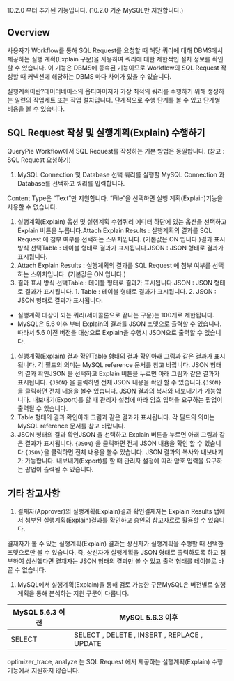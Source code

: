 10.2.0 부터 추가된 기능입니다. (10.2.0 기준 MySQL만 지원합니다.)

## Overview
사용자가 Workflow를 통해 SQL Request를 요청할 때 해당 쿼리에 대해 DBMS에서 제공하는 실행 계획(Explain 구문)을 사용하여 쿼리에 대한 제한적인 절차 정보를 확인할 수 있습니다.  이 기능은 DBMS에 종속된 기능이므로 Workflow의 SQL Request 작성할 때 커넥션에 해당하는 DBMS 마다 차이가 있을 수 있습니다.

실행계획이란?데이터베이스의 옵티마이저가 가장 최적의 쿼리를 수행하기 위해 생성하는 일련의 작업세트 또는 작업 절차입니다. 단계적으로 수행 단계를 볼 수 있고 단계별 비용을 볼 수 있습니다.

## SQL Request 작성 및 실행계획(Explain) 수행하기
QueryPie Workflow에서 SQL Request를 작성하는 기본 방법은 동일합니다. (참고 :  SQL Request 요청하기)

1. MySQL Connection 및 Database 선택 쿼리를 실행할 MySQL Connection 과 Database를 선택하고 쿼리를 입력합니다.

Content Type은 “Text”만 지원합니다. “File”을 선택하면 실행 계획(Explain)기능을 사용할 수 없습니다.

1. 실행계획(Explain) 옵션 및 실행계획 수행쿼리 에디터 하단에 있는 옵션을 선택하고 Explain 버튼을 누릅니다.Attach Explain Results : 실행계획의 결과를 SQL Request 에 첨부 여부를 선택하는 스위치입니다. (기본값은 ON 입니다.)결과 표시 방식 선택Table : 테이블 형태로 결과가 표시됩니다.JSON : JSON 형태로 결과가 표시됩니다.
  1. Attach Explain Results : 실행계획의 결과를 SQL Request 에 첨부 여부를 선택하는 스위치입니다. (기본값은 ON 입니다.)
  2. 결과 표시 방식 선택Table : 테이블 형태로 결과가 표시됩니다.JSON : JSON 형태로 결과가 표시됩니다.
    1. Table : 테이블 형태로 결과가 표시됩니다.
    2. JSON : JSON 형태로 결과가 표시됩니다.

* 실행계획 대상이 되는 쿼리(세미콜론으로 끝나는 구문)는 100개로 제한됩니다.
* MySQL은 5.6 이후 부터 Explain의 결과를 JSON 포맷으로 출력할 수 있습니다. 따라서 5.6 이전 버전을 대상으로 Explain을 수행시 JSON으로 출력할 수 없습니다.

1. 실행계획(Explain) 결과 확인Table 형태의 결과 확인아래 그림과 같은 결과가 표시됩니다. 각 필드의 의미는 MySQL reference 문서를 참고 바랍니다. JSON 형태의 결과 확인JSON 을 선택하고 Explain 버튼을 누르면 아래 그림과 같은 결과가 표시됩니다. `{JSON}` 을 클릭하면 전체 JSON 내용을 확인 할 수 있습니다.`{JSON}`을 클릭하면 전체 내용을 볼수 있습니다. JSON 결과의 복사와 내보내기가 가능합니다. 내보내기(Export)를 할 때 관리자 설정에 따라 암호 입력을 요구하는 팝업이 출력될 수 있습니다.
  1. Table 형태의 결과 확인아래 그림과 같은 결과가 표시됩니다. 각 필드의 의미는 MySQL reference 문서를 참고 바랍니다.
  2. JSON 형태의 결과 확인JSON 을 선택하고 Explain 버튼을 누르면 아래 그림과 같은 결과가 표시됩니다. `{JSON}` 을 클릭하면 전체 JSON 내용을 확인 할 수 있습니다.`{JSON}`을 클릭하면 전체 내용을 볼수 있습니다. JSON 결과의 복사와 내보내기가 가능합니다. 내보내기(Export)를 할 때 관리자 설정에 따라 암호 입력을 요구하는 팝업이 출력될 수 있습니다.

## 기타 참고사항
1. 결재자(Approver)의 실행계획(Explain)결과 확인결재자는 Explain Results 탭에서 첨부된 실행계획(Explain)결과를 확인하고 승인의 참고자료로 활용할 수 있습니다.

결재자가 볼 수 있는 실행계획(Explain) 결과는 상신자가 실행계획을 수행할 때 선택한 포맷으로만 볼 수 있습니다. 즉, 상신자가 실행계획을 JSON 형태로 출력하도록 하고 첨부하여 상신했다면 결재자는 JSON 형태의 결과만 볼 수 있고 출력 형태를 테이블로 바꿀 수 없습니다.

1. MySQL에서 실행계획(Explain)을 통해 검토 가능한 구문MySQL은 버전별로 실행계획을 통해 분석하는 지원 구문이 다릅니다.

| MySQL 5.6.3 이전 | MySQL 5.6.3 이후                              |
| -------------- | ------------------------------------------- |
| SELECT         | SELECT , DELETE , INSERT , REPLACE , UPDATE |

optimizer_trace, analyze 는 SQL Request 에서 제공하는 실행계획(Explain) 수행 기능에서 지원하지 않습니다.
